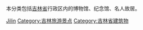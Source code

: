 本分类包括[[吉林省|吉林省]]行政区内的博物馆、纪念馆、名人故居。

[[Category:中国各省博物馆|Jilin]]
[[Category:吉林旅游景点|Category:吉林旅游景点]]
[[Category:吉林省建筑物|Category:吉林省建筑物]]